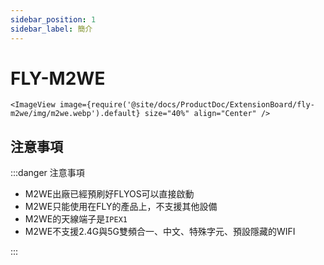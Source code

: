 ```yaml
---
sidebar_position: 1
sidebar_label: 簡介
---
```


# FLY-M2WE

    <ImageView image={require('@site/docs/ProductDoc/ExtensionBoard/fly-m2we/img/m2we.webp').default} size="40%" align="Center" />

## 注意事項

:::danger 注意事項

* M2WE出廠已經預刷好FLYOS可以直接啟動
* M2WE只能使用在FLY的產品上，不支援其他設備
* M2WE的天線端子是`IPEX1`
* M2WE不支援2.4G與5G雙頻合一、中文、特殊字元、預設隱藏的WIFI

:::
